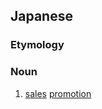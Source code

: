 ==Japanese==
{{ja-kanjitab|販|売|促|進}}

===Etymology===
{{compound|販売|促進|lang=ja|tr1=sales|tr2=promotion|sort=はんばいそくしん}}

===Noun===
{{ja-noun|はんばいそくしん}}
# {{lb|ja|business|sort=はんばいそくしん}} [[sales]] [[promotion]]
